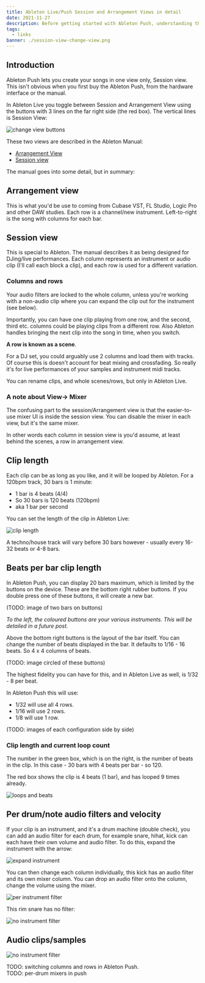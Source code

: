 ```yaml
---
title: Ableton Live/Push Session and Arrangement Views in detail
date: 2021-11-27
description: Before getting started with Ableton Push, understanding the two views in Ableton is important. Ableton Push is Session View only.
tags:
  - links
banner: ./session-view-change-view.png
---
```


## Introduction

Ableton Push lets you create your songs in one view only, Session view. This isn't obvious when you first buy the Ableton Push, from the hardware interface or the manual.

In Ableton Live you toggle between Session and Arrangement View using the buttons with 3 lines on the far right side (the red box). The vertical lines is Session View:

![change view buttons](./session-view-change-view.png)

These two views are described in the Ableton Manual:

- [Arrangement View](https://www.ableton.com/en/manual/arrangement-view/)
- [Session view](https://www.ableton.com/en/manual/session-view/)

The manual goes into some detail, but in summary:


## Arrangement view

This is what you'd be use to coming from Cubase VST, FL Studio, Logic Pro and other DAW studies. Each row is a channel/new instrument. Left-to-right is the song with columns for each bar.

## Session view

This is special to Ableton. The manual describes it as being designed for DJing/live performances. Each column represents an instrument or audio clip (I'll call each block a clip), and each row is used for a different variation. 

### Columns and rows

Your audio filters are locked to the whole column, unless you're working with a non-audio clip where you can expand the clip out for the instrument (see below).

Importantly, you can have one clip playing from one row, and the second, third etc. columns could be playing clips from a different row. Also Ableton handles bringing the next clip into the song in time, when you switch.

**A row is known as a scene**.

For a DJ set, you could arguably use 2 columns and load them with tracks. Of course this is doesn't account for beat mixing and crossfading. So really it's for live performances of your samples and instrument midi tracks.

You can rename clips, and whole scenes/rows, but only in Ableton Live.

### A note about View-> Mixer

The confusing part to the session/Arrangement view is that the easier-to-use mixer UI is inside the session view. You can disable the mixer in each view, but it's the same mixer.

In other words each column in session view is you'd assume, at least behind the scenes, a row in arrangement view.

## Clip length 

Each clip can be as long as you like, and it will be looped by Ableton. For a 120bpm track, 30 bars is 1 minute:

- 1 bar is 4 beats (4/4)
- So 30 bars is 120 beats (120bpm)
- aka 1 bar per second
  
You can set the length of the clip in Ableton Live:

![clip length](./session-view-clip-length.png)

A techno/house track will vary before 30 bars however - usually every 16-32 beats or 4-8 bars.

## Beats per bar clip length

In Ableton Push, you can display 20 bars maximum, which is limited by the buttons on the device. These are the bottom right rubber buttons. If you double press one of these buttons, it will create a new bar.

(TODO: image of two bars on buttons)

*To the left, the coloured buttons are your various instruments. This will be detailed in a future post.*

Above the bottom right buttons is the layout of the bar itself. You can change the number of beats displayed in the bar. It defaults to 1/16 - 16 beats. So 4 x 4 columns of beats.

(TODO: image circled of these buttons)

The highest fidelity you can have for this, and in Ableton Live as well, is 1/32 - 8 per beat.

In Ableton Push this will use:

- 1/32 will use all 4 rows. 
- 1/16 will use 2 rows.
- 1/8 will use 1 row.

(TODO: images of each configuration side by side)

### Clip length and current loop count

The number in the green box, which is on the right, is the number of beats in the clip. In this case - 30 bars with 4 beats per bar - so 120.

The red box shows the clip is 4 beats (1 bar), and has looped 9 times already.

![loops and beats](./session-view-loops-and-beats.png)

## Per drum/note audio filters and velocity

If your clip is an instrument, and it's a drum machine (double check), you can add an audio filter for each drum, for example snare, hihat, kick can each have their own volume and audio filter. To do this, expand the instrument with the arrow:

![expand instrument](./session-view-clickexpand.png)

You can then change each column individually, this kick has an audio filter and its own mixer column. You can drop an audio filter onto the column, change the volume using the mixer.

![per instrument filter](./session-view-drum-audiofilter.png)  

This rim snare has no filter:

![no instrument filter](./session-view-drum-no-audiofilter.png)

## Audio clips/samples

![no instrument filter](./session-view-samples.png)


TODO: switching columns and rows in Ableton Push.  
TODO: per-drum mixers in push